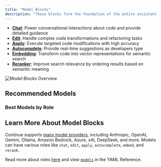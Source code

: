 ```yaml
---
title: "Model Blocks"
description: "These blocks form the foundation of the entire assistant experience, offering different specialized capabilities:"
---
```



- **[Chat](/customize/model-roles/chat)**: Power conversational interactions about code and provide detailed guidance
- **[Edit](/customize/model-roles/edit)**: Handle complex code transformations and refactoring tasks
- **[Apply](/customize/model-roles/apply)**: Execute targeted code modifications with high accuracy
- **[Autocomplete](/customize/model-roles/autocomplete)**: Provide real-time suggestions as developers type
- **[Embedding](/customize/model-roles/embeddings)**: Transform code into vector representations for semantic search
- **[Reranker](/customize/model-roles/reranking)**: Improve search relevance by ordering results based on semantic meaning

![Model Blocks Overview](/images/customization/images/model-blocks-overview-36c30e7e01928d7a9b5b26ff1639c34b.png)

## Recommended Models

### Best Models by Role

<ModelRecommendations role="all" />

## Learn More About Model Blocks

Continue supports [many model providers](/customize/model-providers/top-level/openai), including Anthropic, OpenAI, Gemini, Ollama, Amazon Bedrock, Azure, xAI, DeepSeek, and more. Models can have various roles like `chat`, `edit`, `apply`, `autocomplete`, `embed`, and `rerank`.

Read more about roles [here](/customize/model-roles) and view [`models`](/reference#models) in the YAML Reference.
